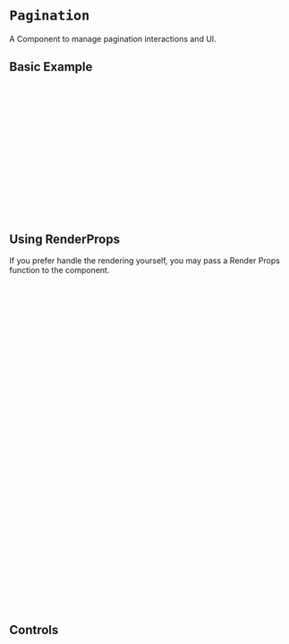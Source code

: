 
<Meta of={PaginationStories} />

# `Pagination`
A Component to manage pagination interactions and UI.

<Canvas of={PaginationStories.Primary} />

## Basic Example
  ```jsx
  import React from 'react';
  import { CioPlp, Pagination, usePagination } from '@constructor-io/constructorio-ui-plp';

  const apiKey = 'MY_API_KEY'

  function MyComponent() {
    const { currentPage, goToPage, nextPage, pages, prevPage, totalPages } = usePagination(props);

    return (
      <>
        <CioPlp apiKey={MY_API_KEY}>
          <Pagination pagination={{ currentPage, goToPage, nextPage, pages, prevPage, totalPages }} />
        </CioPlp>
      </>
    );
  }
  ```

## Using RenderProps
If you prefer handle the rendering yourself, you may pass a Render Props function to the component.
```jsx
import { CioPlp, Pagination } from '@constructor-io/constructorio-ui-plp'

function myApp() {
  ...
  
  return (
    <CioPlp apiKey={YOUR_API_KEY}>
      <Pagination>
        {
          ({
            currentPage,
            goToPage,
            nextPage,
            pages,
            prevPage,
            totalPages,
          }) => (
            <div>
              <div>Current Page: {currentPage}</div>
              <div>Total: {totalPages}</div>
              <button onClick={() => prevPage()} type='button'>
                Previous
              </button>

              {pages.map((page) => (
                <button onClick={() => goToPage(page)} type='button'>
                  {page}
                </button>
              ))}
              <button onClick={() => nextPage()} type='button'>
                Next
              </button>
            </div>
           )
        }
      </Pagination>
    </CioPlp>
  )
}
```

## Controls
<Controls />
